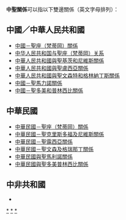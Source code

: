 {{noteTA|G1=國家}}
'''中聖關係'''可以指以下雙邊關係（英文字母排列）：

==中國／中華人民共和國==
* [[中梵關係|中國－聖座（梵蒂岡）關係]]
* [[中華人民共和國與梵蒂岡關係|中华人民共和国与聖座（梵蒂岡）关系]]
* [[中華人民共和國與聖基茨和尼維斯關係|中華人民共和國與聖基茨和尼維斯關係]]
* [[中華人民共和國與聖盧西亞關係|中華人民共和國與聖盧西亞關係]]
* [[中華人民共和國與聖文森特和格林納丁斯關係|中華人民共和國與聖文森特和格林納丁斯關係]]
* [[中國－聖馬力諾關係|中國－聖馬力諾關係]]
* [[中國－聖多美和普林西比關係|中國－聖多美和普林西比關係]]

==中華民國==
{{主條目消歧義|「'''臺聖關係'''」重新導向至此。}}
*[[中華民國－聖座關係|中華民國－聖座（梵蒂岡）關係]]
*[[中華民國－聖克里斯多福及尼維斯關係|中華民國－聖克里斯多福及尼維斯關係]]
*[[中華民國－聖露西亞關係|中華民國－聖露西亞關係]]
*[[中華民國－聖文森及格瑞那丁關係|中華民國－聖文森及格瑞那丁關係]]
*[[中華民國與聖馬利諾關係|中華民國與聖馬利諾關係]]
*[[中華民國與聖多美普林西比關係|中華民國與聖多美普林西比關係]]

==中非共和國==
* {{Link-en|中非共和國－聖座關係|Central African Republic–Holy See relations|中非共和國－聖座（梵蒂岡）關係}}

{{disambig|Cat=四字消歧义}}
[[Category:中華人民共和國雙邊關係消歧義|*]]
[[Category:中華民國雙邊關係消歧義|*]]
[[Category:中非共和國雙邊關係消歧義|*]]